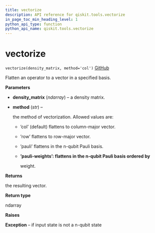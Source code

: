 ```yaml
---
title: vectorize
description: API reference for qiskit.tools.vectorize
in_page_toc_min_heading_level: 1
python_api_type: function
python_api_name: qiskit.tools.vectorize
---
```


# vectorize

<span id="qiskit.tools.vectorize" />

`vectorize(density_matrix, method='col')` [GitHub](https://github.com/qiskit/qiskit/tree/stable/0.14/qiskit/tools/qi/qi.py "view source code")

Flatten an operator to a vector in a specified basis.

**Parameters**

*   **density\_matrix** (*ndarray*) – a density matrix.

*   **method** (*str*) –

    the method of vectorization. Allowed values are:

    *   ’col’ (default) flattens to column-major vector.

    *   ’row’ flattens to row-major vector.

    *   ’pauli’ flattens in the n-qubit Pauli basis.

    *   **’pauli-weights’: flattens in the n-qubit Pauli basis ordered by**

        weight.

**Returns**

the resulting vector.

**Return type**

ndarray

**Raises**

**Exception** – if input state is not a n-qubit state


